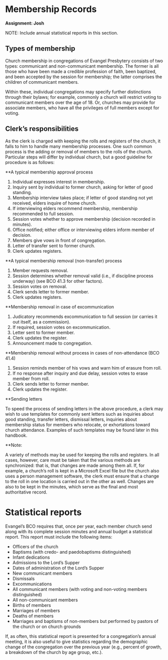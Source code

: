 # Membership Records

**Assignment: Josh**

NOTE: Include annual statistical reports in this section.

## Types of membership 

Church membership in congregations of Evangel Presbytery consists of two types: communicant and non-communicant membership. The former is all those who have been made a credible profession of faith, been baptized, and been accepted by the session for membership; the latter comprises the children of communicant members. 

Within these, individual congregations may specify further distinctions through their bylaws; for example, commonly a church will restrict voting to communicant members over the age of 18. Or, churches may provide for associate members, who have all the privileges of full members except for voting.

## Clerk's responsibilities

As the clerk is charged with keeping the rolls and registers of the church, it falls to him to handle many membership processes. One such common process is the adding or removal of members to the rolls of the church. Particular steps will differ by individual church, but a good guideline for procedure is as follows:

**A typical membership approval process
<ol> 
  <li> Individual expresses interest in membership.
  <li> Inquiry sent by individual to former church, asking for letter of good standing.
  <li> Membership interview takes place; if letter of good standing not yet received, elders inquire of home church.
  <li> If interviewing elders recommend membership, membership recommended to full session.
  <li> Session votes whether to approve membership (decision recorded in minutes).
  <li> Office notified; either office or interviewing elders inform member of decision.
  <li> Members give vows in front of congregation.
  <li> Letter of transfer sent to former church.
  <li> Clerk updates registers.
    </ol>


**A typical membership removal (non-transfer) process 
<ol>
  <li> Member requests removal.
  <li> Session determines whether removal valid (i.e., if discipline process underway) (see BCO 41.3 for other factors).
  <li> Session votes on removal.
  <li> Clerk sends letter to former member.
  <li> Clerk updates registers.
    </ol>
    
**Membership removal in case of excommunication

<ol>
  <li> Judicatory recommends excommunication to full session (or carries it out itself, as a commission).
  <li> If required, session votes on excommunication.
  <li> Letter sent to former member. 
  <li>Clerk updates the register.
  <li> Announcement made to congregation.
</ol>

**Membership removal without process in cases of non-attendance (BCO 41.4)

<ol>
  <li>Session reminds member of his vows and warn him of erasure from roll.
  <li> If no response after inquiry and due delay, session votes to erase member from roll.
  <li> Clerk sends letter to former member.
  <li> Clerk updates the register.  
    </ol>

**Sending letters

To speed the process of sending letters in the above procedure, a clerk may wish to use templates for commonly sent letters such as inquiries about good standing, transfer letters, dismissal letters, inquiries about membership status for members who relocate, or exhortations toward church attendance. Examples of such templates may be found later in this handbook.

**Note:

A variety of methods may be used for keeping the rolls and registers. In all cases, however, care must be taken that the various methods are synchronized: that is, that changes are made among them all. If, for example, a church's roll is kept in a Microsoft Excel file but the church also uses a person management software, the clerk must ensure that a change to the roll in one location is carried out in the other as well. Changes are also to be kept in the minutes, which serve as the final and most authoritative record. 

# Statistical reports

Evangel's BCO requires that, once per year, each member church send along with its complete session minutes and annual budget a statistical report. This report must include the following items:
<ul>
  <li>Officers of the church
  <li> Baptisms (with credo- and paedobaptisms distinguished)
  <li> Infant dedications
  <li> Admissions to the Lord's Supper
  <li> Dates of administration of the Lord's Supper
  <li> New communicant members
  <li> Dismissals
  <li> Excommunications
  <li> All communicant members (with voting and non-voting members distinguished)
  <li> All non-communicant members
  <li> Births of members
  <li> Marriages of members
  <li> Deaths of members
  <li> Marriages and baptisms of non-members but performed by pastors of the church or on church grounds
</ul>

If, as often, this statistical report is presented for a congregation's annual meeting, it is also useful to give statistics regarding the demographic change of the congregation over the previous year (e.g., percent of growth, a breakdown of the church by age group, etc.).


